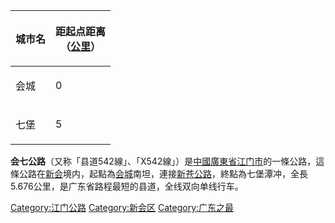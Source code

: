 {| class="wikitable" rules="all" align="right" 
|-
!城市名||距起点距离<br />（[[公里|公里]]）
|-
!会城
|0　
|-
!七堡
|5
|}

'''会七公路'''（又称「县道542線」、「X542線」）是[[中國|中國]][[廣東省|廣東省]][[江门市|江门市]]的一條公路，這條公路在[[新会|新会]]境内，起點為[[会城|会城]]南坦，連接[[新苍公路|新苍公路]]，終點為七堡潭冲，全長5.676公里，是广东省路程最短的县道，全线双向单线行车。

[[Category:江门公路|Category:江门公路]]
[[Category:新会区|Category:新会区]]
[[Category:广东之最|Category:广东之最]]